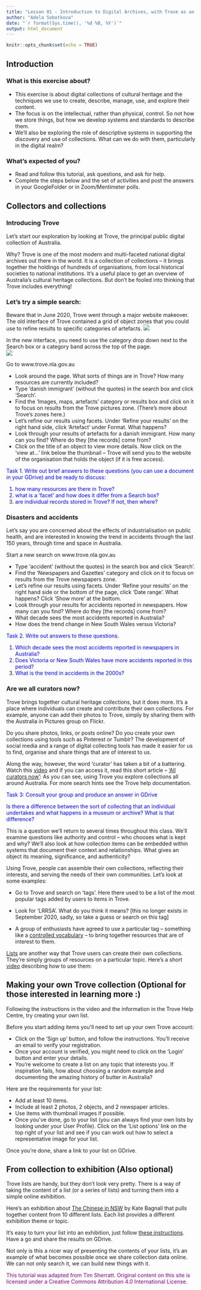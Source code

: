 ```yaml
---
title: "Lesson 01 - Introduction to Digital Archives, with Trove as an example"
author: "Adela Sobotkova"
date: "`r format(Sys.time(), '%d %B, %Y')`"
output: html_document
---
```


```r
knitr::opts_chunk$set(echo = TRUE)
```

## Introduction


### What is this exercise about?  
- This exercise is about digital collections of cultural heritage and the techniques we use to create, describe, manage, use, and explore their content.
- The focus is on the intellectual, rather than physical, control. So not how we store things, but how we develop systems and standards to describe them.
- We’ll also be exploring the role of descriptive systems in supporting the discovery and use of collections. What can we do with them, particularly in the digital realm?

### What’s expected of you?
- Read and follow this tutorial, ask questions, and ask for help.
- Complete the steps below and the set of activities and post the answers in your GoogleFolder or in Zoom/Mentimeter polls.


## Collectors and collections
### Introducing Trove
Let’s start our exploration by looking at Trove, the principal public digital collection of Australia.

Why? Trove is one of the most modern and multi-faceted national digital archives out there in the world. It is a collection of collections – it brings together the holdings of hundreds of organisations, from local historical societies to national institutions. It’s a useful place to get an overview of Australia’s cultural heritage collections. But don’t be fooled into thinking that Trove includes everything! 

### Let’s try a simple search:

Beware that in June 2020, Trove went through a major website makeover. The old interface of Trove contained a grid of object zones that you could use to refine results to specific categories of artefacts. 
![](../images/trove_search.png)

In the new interface, you need to use the category drop down next to the Search box or a category band across the top of the page.  
![](../images/trove_search_new.png)


Go to www.trove.nla.gov.au

- Look around the page. What sorts of things are in Trove? How many resources are currently included? 
- Type ‘danish immigrant’ (without the quotes) in the search box and click ‘Search’.
- Find the ‘Images, maps, artefacts’ category or results box and click on it to focus on results from the Trove pictures zone. (There’s more about Trove’s zones here.)
- Let’s refine our results using facets. Under ‘Refine your results’ on the right hand side, click ‘Artefact’ under Format. What happens?
- Look through your results of artefacts for a danish immigrant. How many can you find? Where do they [the records] come from?
- Click on the title of an object to view more details. Now click on the ‘view at…’ link below the thumbnail – Trove will send you to the website of the organisation that holds the object (if it is free access).

<font color="blue">
Task 1. Write out brief answers to these questions (you can use a document in your GDrive) and be ready to discuss:

1) how many resources are there in Trove?
2) what is a 'facet' and how does it differ from a Search box?
3) are individual records stored in Trove? If not, then where?
</font color>

### Disasters and accidents

Let's say you are concerned about the effects of industrialisation on public health, and are interested in knowing the trend in accidents through the last 150 years, through time and space in Australia. 

Start a new search on www.trove.nla.gov.au

- Type ‘accident’ (without the quotes) in the search box and click ‘Search’.
- Find the ‘Newspapers and Gazettes’ category and click on it to focus on results from the Trove newspapers zone. 
- Let’s refine our results using facets. Under ‘Refine your results’ on the right hand side or the bottom of the page, click ‘Date range’. What happens? Click 'Show more' at the bottom.
- Look through your results for accidents reported in newspapers. How many can you find? Where do they [the records] come from?
- What decade sees the most accidents reported in Australia?
- How does the trend change in New South Wales versus Victoria?

<font color="blue">
Task 2. Write out answers to these questions. 

1) Which decade sees the most accidents reported in newspapers in Australia?
2) Does Victoria or New South Wales have more accidents reported in this period? 
3) What is the trend in accidents in the 2000s?
</font>




### Are we all curators now?
Trove brings together cultural heritage collections, but it does more. It’s a place where individuals can create and contribute their own collections. For example, anyone can add their photos to Trove, simply by sharing them with the Australia in Pictures group on Flickr.

Do you share photos, links, or posts online? Do you create your own collections using tools such as Pinterest or Tumblr? The development of social media and a range of digital collecting tools has made it easier for us to find, organise and share things that are of interest to us.

Along the way, however, the word ‘curator’ has taken a bit of a battering. Watch this [video](https://vimeo.com/87716505) and if you can access it, read this short article – [‘All curators now’](https://www.1843magazine.com/content/ideas/anthony-gardner/all-curators-now):
As you can see, using Trove you explore collections all around Australia. For more search hints see the Trove help documentation.

<font color="blue">
Task 3: Consult your group and produce an answer in GDrive

Is there a difference between the sort of collecting that an individual undertakes and what happens in a museum or archive? What is that difference?
</font color>



This is a question we’ll return to several times throughout this class. We’ll examine questions like authority and control – who chooses what is kept and why? We’ll also look at how collection items can be embedded within systems that document their context and relationships. What gives an object its meaning, significance, and authenticity?

Using Trove, people can assemble their own collections, reflecting their interests, and serving the needs of their own communities.
Let’s look at some examples:

- Go to Trove and search on ‘tags’. Here there used to be a list of the most popular tags added by users to items in Trove.
- Look for ‘LRRSA’. What do you think it means? [this no longer exists in September 2020, sadly, so take a guess or search on this tag]

- A group of enthusiasts have agreed to use a particular tag – something like a [controlled vocabulary](http://www.getty.edu/research/publications/electronic_publications/intro_controlled_vocab/what.pdf) – to bring together resources that are of interest to them.


[Lists](https://trove.nla.gov.au/help/become-voluntrove/lists) are another way that Trove users can create their own collections. They’re simply groups of resources on a particular topic. Here’s a short [video](https://youtu.be/lcHL1EDtNlE) describing how to use them:

## Making your own Trove collection (Optional for those interested in learning more :)
Following the instructions in the video and the information in the Trove Help Centre, try creating your own list.

Before you start adding items you’ll need to set up your own Trove account:

- Click on the ‘Sign up’ button, and follow the instructions. You’ll receive an email to verify your registration.
- Once your account is verified, you might need to click on the ‘Login’ button and enter your details.
- You’re welcome to create a list on any topic that interests you. If inspiration fails, how about choosing a random example and documenting the amazing history of butter in Australia?

Here are the requirements for your list:

- Add at least 10 items.
- Include at least 2 photos, 2 objects, and 2 newspaper articles.
- Use items with thumbnail images if possible.
- Once you’ve done, go to your list (you can always find your own lists by looking under your User Profile). Click on the ‘List options’ link on the top right of your list and see if you can work out how to select a representative image for your list.

Once you’re done, share a link to your list on GDrive.

## From collection to exhibition (Also optional)

Trove lists are handy, but they don’t look very pretty. There is a way of taking the content of a list (or  a series of lists) and turning them into a simple online exhibition.

Here’s an exhibition about [The Chinese in NSW](http://baibi.github.io/chinese-in-nsw-in-pictures/#/) by Kate Bagnall that pulls together content from 10 different lists. Each list provides a different exhibition theme or topic.

It’s easy to turn your list into an exhibition, just follow [these instructions](https://github.com/wragge/diy-trove-exhibition). Have a go and share the results on GDrive.

Not only is this a nicer way of presenting the contents of your lists, it’s an example of what becomes possible once we share collection data online. We can not only search it, we can build new things with it. 


<font color="purple">
This tutorial was adapted from Tim Sherratt. Original content on this site is licensed under a Creative Commons Attribution 4.0 International License.
</font>